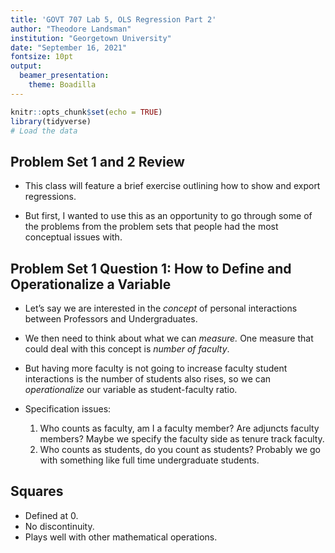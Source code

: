 ```yaml
---
title: 'GOVT 707 Lab 5, OLS Regression Part 2'
author: "Theodore Landsman"
institution: "Georgetown University"
date: "September 16, 2021"
fontsize: 10pt
output: 
  beamer_presentation: 
    theme: Boadilla
---
```


```r
knitr::opts_chunk$set(echo = TRUE)
library(tidyverse)
# Load the data
```

## Problem Set 1 and 2 Review

- This class will feature a brief exercise outlining how to show and export regressions. 

- But first, I wanted to use this as an opportunity to go through some of the problems from the problem sets that people had the most conceptual issues with. 

## Problem Set 1 Question 1: How to Define and Operationalize a Variable

- Let's say we are interested in the *concept* of personal interactions between Professors and Undergraduates.  

- We then need to think about what we can *measure.* One measure that could deal with this concept is *number of faculty*.

- But having more faculty is not going to increase faculty student interactions is the number of students also rises, so we can *operationalize* our variable as student-faculty ratio. 

- Specification issues: 

  1) Who counts as faculty, am I a faculty member? Are adjuncts faculty members? Maybe we specify the faculty side as tenure track faculty. 
  2) Who counts as students, do you count as students? Probably we go with something like full time undergraduate students. 

## Squares

- Defined at 0. 
- No discontinuity. 
- Plays well with other mathematical operations. 

